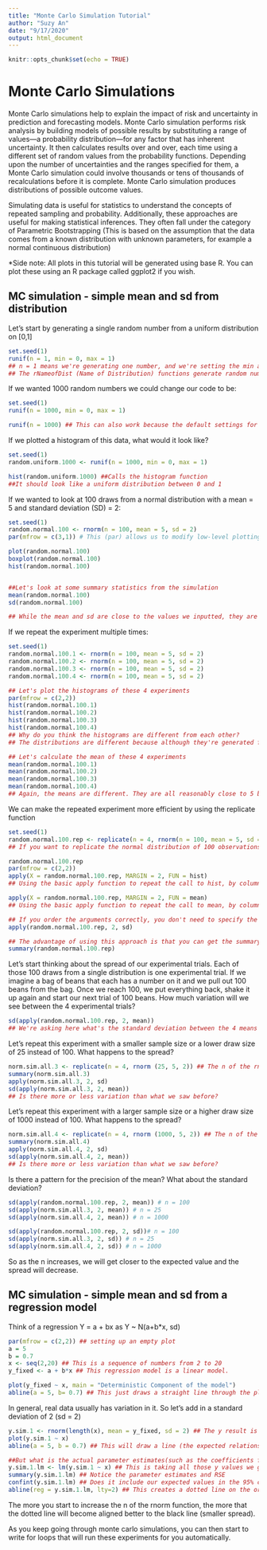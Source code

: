 ```yaml
---
title: "Monte Carlo Simulation Tutorial"
author: "Suzy An"
date: "9/17/2020"
output: html_document
---
```


```r
knitr::opts_chunk$set(echo = TRUE)
```

# Monte Carlo Simulations

Monte Carlo simulations help to explain the impact of risk and uncertainty in prediction and forecasting models.
Monte Carlo simulation performs risk analysis by building models of possible results by substituting a range of values—a probability distribution—for any factor that has inherent uncertainty. It then calculates results over and over, each time using a different set of random values from the probability functions. Depending upon the number of uncertainties and the ranges specified for them, a Monte Carlo simulation could involve thousands or tens of thousands of recalculations before it is complete. Monte Carlo simulation produces distributions of possible outcome values.

Simulating data is useful for statistics to understand the concepts of repeated sampling and probability. Additionally, these approaches are useful for making statistical inferences. They often fall under the category of Parametric Bootstrapping (This is based on the assumption that the data comes from a known distribution with unknown parameters, for example a normal continuous distribution) 

*Side note: All plots in this tutorial will be generated using base R. You can plot these using an R package called ggplot2 if you wish. 

## MC simulation - simple mean and sd from distribution

Let's start by generating a single random number from a uniform distribution on [0,1]

```r
set.seed(1)
runif(n = 1, min = 0, max = 1)
## n = 1 means we're generating one number, and we're setting the min and max boundaries
## The rNameofDist (Name of Distribution) functions generate random numbers based off of the distribution
```

If we wanted 1000 random numbers we could change our code to be:

```r
set.seed(1)
runif(n = 1000, min = 0, max = 1)

runif(n = 1000) ## This can also work because the default settings for min and max are 0 and 1.
```

If we plotted a histogram of this data, what would it look like? 

```r
set.seed(1)
random.uniform.1000 <- runif(n = 1000, min = 0, max = 1)

hist(random.uniform.1000) ##Calls the histogram function
##It should look like a uniform distribution between 0 and 1
```

If we wanted to look at 100 draws from a normal distribution with a mean = 5 and standard deviation (SD) = 2:
```r
set.seed(1)
random.normal.100 <- rnorm(n = 100, mean = 5, sd = 2)
par(mfrow = c(3,1)) # This (par) allows us to modify low-level plotting functions. Here we have changed the graphical device (the palette) to have 3 rows and 1 column, so we can put 3 plots on it 

plot(random.normal.100)
boxplot(random.normal.100)
hist(random.normal.100)


##Let's look at some summary statistics from the simulation 
mean(random.normal.100)
sd(random.normal.100)

## While the mean and sd are close to the values we inputted, they are not exactly 5 and 2. Why? 
```

If we repeat the experiment multiple times: 
```r
set.seed(1)
random.normal.100.1 <- rnorm(n = 100, mean = 5, sd = 2)
random.normal.100.2 <- rnorm(n = 100, mean = 5, sd = 2)
random.normal.100.3 <- rnorm(n = 100, mean = 5, sd = 2)
random.normal.100.4 <- rnorm(n = 100, mean = 5, sd = 2)

## Let's plot the histograms of these 4 experiments
par(mfrow = c(2,2))
hist(random.normal.100.1)
hist(random.normal.100.2)
hist(random.normal.100.3)
hist(random.normal.100.4)
## Why do you think the histograms are different from each other? 
## The distributions are different because although they're generated from the normal distribution, they are each an independent draw of 100 observations.

## Let's calculate the mean of these 4 experiments
mean(random.normal.100.1)
mean(random.normal.100.2)
mean(random.normal.100.3)
mean(random.normal.100.4)
## Again, the means are different. They are all reasonably close to 5 but not exactly 5.
```

We can make the repeated experiment more efficient by using the replicate function 
```r
set.seed(1)
random.normal.100.rep <- replicate(n = 4, rnorm(n = 100, mean = 5, sd = 2))
## If you want to replicate the normal distribution of 100 observations more than 4 times, you can change the n = in the replicate function to a different number. 

random.normal.100.rep 
par(mfrow = c(2,2))
apply(X = random.normal.100.rep, MARGIN = 2, FUN = hist) 
## Using the basic apply function to repeat the call to hist, by columns (MARGIN = 2). Along rows would be (MARGIN = 1).

apply(X = random.normal.100.rep, MARGIN = 2, FUN = mean) 
## Using the basic apply function to repeat the call to mean, by columns (MARGIN = 2). Along rows would be (MARGIN = 1).

## If you order the arguments correctly, you don't need to specify the names of the arguments 
apply(random.normal.100.rep, 2, sd) 

## The advantage of using this approach is that you can get the summary statistics quickly by doing this: 
summary(random.normal.100.rep)
```

Let's start thinking about the spread of our experimental trials. Each of those 100 draws from a single distribution is one experimental trial. If we imagine a bag of beans that each has a number on it and we pull out 100 beans from the bag. Once we reach 100, we put everything back, shake it up again and start our next trial of 100 beans. How much variation will we see between the 4 experimental trials? 
```r
sd(apply(random.normal.100.rep, 2, mean)) 
## We're asking here what's the standard deviation between the 4 means we calculated
```

Let's repeat this experiment with a smaller sample size or a lower draw size of 25 instead of 100. What happens to the spread? 
```r
norm.sim.all.3 <- replicate(n = 4, rnorm (25, 5, 2)) ## The n of the rnorm has changed to 25
summary(norm.sim.all.3)
apply(norm.sim.all.3, 2, sd)
sd(apply(norm.sim.all.3, 2, mean))
## Is there more or less variation than what we saw before? 
```

Let's repeat this experiment with a larger sample size or a higher draw size of 1000 instead of 100. What happens to the spread? 
```r
norm.sim.all.4 <- replicate(n = 4, rnorm (1000, 5, 2)) ## The n of the rnorm has changed to 1000
summary(norm.sim.all.4)
apply(norm.sim.all.4, 2, sd)
sd(apply(norm.sim.all.4, 2, mean))
## Is there more or less variation than what we saw before? 
```

Is there a pattern for the precision of the mean? What about the standard deviation? 
```r
sd(apply(random.normal.100.rep, 2, mean)) # n = 100
sd(apply(norm.sim.all.3, 2, mean)) # n = 25
sd(apply(norm.sim.all.4, 2, mean)) # n = 1000

sd(apply(random.normal.100.rep, 2, sd))# n = 100
sd(apply(norm.sim.all.3, 2, sd)) # n = 25
sd(apply(norm.sim.all.4, 2, sd)) # n = 1000
```

So as the n increases, we will get closer to the expected value and the spread will decrease.

## MC simulation - simple mean and sd from a regression model 

Think of a regression Y = a + bx as Y ~ N(a+b*x, sd)

```r
par(mfrow = c(2,2)) ## setting up an empty plot 
a = 5
b = 0.7
x <- seq(2,20) ## This is a sequence of numbers from 2 to 20
y_fixed <- a + b*x ## This regression model is a linear model. 

plot(y_fixed ~ x, main = "Deterministic Component of the model")
abline(a = 5, b= 0.7) ## This just draws a straight line through the plot
```

In general, real data usually has variation in it. So let's add in a standard deviation of 2 (sd = 2)

```r
y.sim.1 <- rnorm(length(x), mean = y_fixed, sd = 2) ## The y result is coming from a normal distribution where the mean is the y_fixed with a standard deviation. n = length(x) because the length of x as a sequence is how many draws/numbers it will take 
plot(y.sim.1 ~ x)
abline(a = 5, b = 0.7) ## This will draw a line (the expected relationship) based on the paramaters we inputted (5 and 0.7)) - same black line as above 

##But what is the actual parameter estimates(such as the coefficients for the x and the intercept) for the regression? 
y.sim.1.lm <- lm(y.sim.1 ~ x) ## This is taking all those y values we generated for the x that took into account standard deviation and creating a linear model with the original x 
summary(y.sim.1.lm) ## Notice the parameter estimates and RSE
confint(y.sim.1.lm) ## Does it include our expected values in the 95% confidence intervals?
abline(reg = y.sim.1.lm, lty=2) ## This creates a dotted line on the original plot where this is the estimated values based on simulated data that we just created
```

The more you start to increase the n of the rnorm function, the more that the dotted line will become aligned better to the black line (smaller spread).

As you keep going through monte carlo simulations, you can then start to write for loops that will run these experiments for you automatically. 




